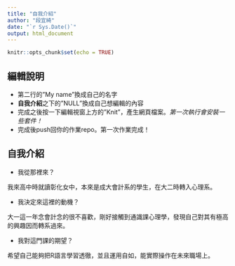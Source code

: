 ```yaml
---
title: "自我介紹"
author: "段宜綺"
date: "`r Sys.Date()`"
output: html_document
---
```


```r
knitr::opts_chunk$set(echo = TRUE)
```

## 編輯說明

- 第二行的"My name"換成自己的名字
- **自我介紹**之下的"NULL"換成自己想編輯的內容
- 完成之後按一下編輯視窗上方的"Knit"，產生網頁檔案。*第一次執行會安裝一些套件！*
- 完成後push回你的作業repo。第一次作業完成！

## 自我介紹

- 我從那裡來？ 

我來高中時就讀彰化女中，本來是成大會計系的學生，在大二時轉入心理系。

- 我決定來這裡的動機？

大一這一年念會計念的很不喜歡，剛好接觸到通識課心理學，發現自己對其有極高的興趣因而轉系過來。

- 我對這門課的期望？

希望自己能夠把R語言學習透徹，並且運用自如，能實際操作在未來職場上。

